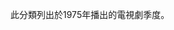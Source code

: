 此分類列出於1975年播出的電視劇季度。
{{Portal|電視劇|Television icon.png}}
<!--{{Category TOC|numerals=no}}-->
{{Year by category
|subcat=1975年電視劇集
|m=1
|c=9
|d=7
|y=5
|cat=播出的電視劇季度
|sortkey=季度
|parent=每年電視劇季度
}}